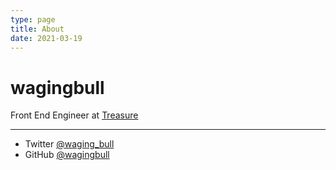 ```yaml
---
type: page
title: About
date: 2021-03-19
---
```


# wagingbull

Front End Engineer at [Treasure](https://treasure.lol/)

---

- Twitter [@waging_bull](https://twitter.com/waging_bull)
- GitHub [@wagingbull](https://github.com/wagingbull)
